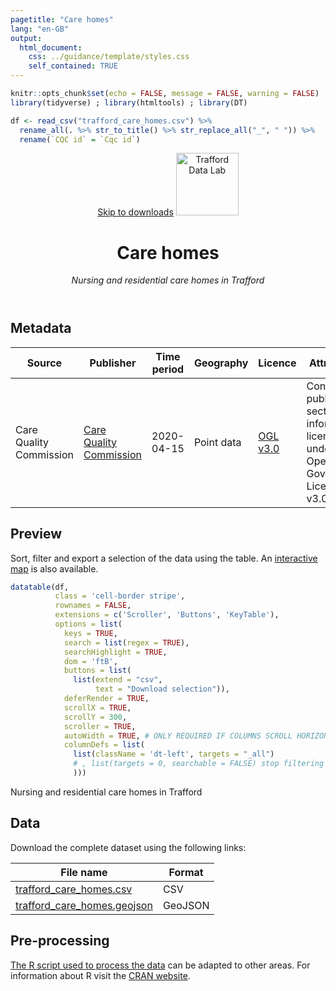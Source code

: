 ```yaml
---
pagetitle: "Care homes"
lang: "en-GB"
output:
  html_document:
    css: ../guidance/template/styles.css
    self_contained: TRUE
---
```


```r
knitr::opts_chunk$set(echo = FALSE, message = FALSE, warning = FALSE)
library(tidyverse) ; library(htmltools) ; library(DT) 

df <- read_csv("trafford_care_homes.csv") %>% 
  rename_all(. %>% str_to_title() %>% str_replace_all("_", " ")) %>% 
  rename(`CQC id` = `Cqc id`)
```

<header>
<span id="a11yNav"><a href="#downloads" class="themeBlockDark">Skip to downloads</a></span>
<a href="https://www.trafforddatalab.io/data.html"><img src="https://www.trafforddatalab.io/assets/logo/trafforddatalab_logo.svg" alt="Trafford Data Lab" aria-label="Return to Trafford Data Lab data page" width="100" class="traffordDataLabLogo"/></a>

<h1>Care homes</h1>
*Nursing and residential care homes in Trafford*

</header>

<main>
<h2>Metadata</h2>

<table id="metadata" class="table table-condensed">
  <thead>
    <tr class="header">
      <th>Source</th>
      <th>Publisher</th>
      <th>Time period</th>
      <th>Geography</th>
      <th>Licence</th>
      <th>Attribution</th>
      <th>Last updated</th>
    </tr>
  </thead>
  <tr>
    <td>Care Quality Commission</td>
    <td><a href="http://www.cqc.org.uk/about-us/transparency/using-cqc-data" target="_blank">Care Quality Commission</a></td>
    <td><time datetime="2020-04-15">2020-04-15</time></td>
    <td>Point data</td>
    <td><a href="http://www.nationalarchives.gov.uk/doc/open-government-licence/version/3/" target="_blank">OGL v3.0</a></td>
    <td>Contains public sector information licensed under the Open Government Licence v3.0</td>
    <td><time datetime="2020-04-20">2020-04-20</time></td>
  </tr>
</table>

<h2>Preview</h2>
Sort, filter and export a selection of the data using the table. An <a href="https://www.trafforddatalab.io/explore/#dataset=care_homes" target="_blank">interactive map</a> is also available.

```r
datatable(df, 
          class = 'cell-border stripe',
          rownames = FALSE, 
          extensions = c('Scroller', 'Buttons', 'KeyTable'),
          options = list(
            keys = TRUE,
            search = list(regex = TRUE),
            searchHighlight = TRUE,
            dom = 'ftB',
            buttons = list(
              list(extend = "csv", 
                   text = "Download selection")),
            deferRender = TRUE,
            scrollX = TRUE,
            scrollY = 300,
            scroller = TRUE,
            autoWidth = TRUE, # ONLY REQUIRED IF COLUMNS SCROLL HORIZONTALLY
            columnDefs = list(
              list(className = 'dt-left', targets = "_all")
              # , list(targets = 0, searchable = FALSE) stop filtering
              )))
```
<div id="tableFooterTitle">Nursing and residential care homes in Trafford</div>

<h2>Data</h2>
<span id ="downloads">Download the complete dataset using the following links:</span>

|File name |Format |
|---|---|
|[trafford_care_homes.csv](trafford_care_homes.csv) |CSV |
|[trafford_care_homes.geojson](trafford_care_homes.geojson) |GeoJSON |

<h2>Pre-processing</h2>
[The R script used to process the data](pre-processing.R) can be adapted to other areas. For information about R visit the <a href="https://cran.r-project.org" target="_blank">CRAN website</a>.

</main>

<script>
  // Fixes to dynamic elements created by DataTables to improve accessibility
  var removeElFn = setInterval(removeElement, 1000);
  
  function removeElement() {
    try {
      var el = document.getElementsByClassName("dataTables_scrollBody")[0].childNodes[0];
      el.removeChild(el.childNodes[0]); // Remove unwanted hidden text element from table - causing accessibility alert as it has no label
      
      el.parentNode.setAttribute('tabindex', '0');  // add attribute allowing keyboard users to access scrollable area
      
      clearInterval(removeElFn);  // cancel any further calls to this function as we have completed all actions
    }
    catch(e) {
      // form element 'el' doesn't exist yet so setInterval will call the function again until it does
    }
  }
</script>